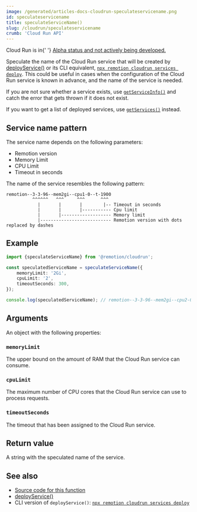 ```yaml
---
image: /generated/articles-docs-cloudrun-speculateservicename.png
id: speculateservicename
title: speculateServiceName()
slug: /cloudrun/speculateservicename
crumb: 'Cloud Run API'
---
```


<ExperimentalBadge>
	<p>
		Cloud Run is in{' '}
		<a href="/docs/cloudrun/status">
			Alpha status and not actively being developed.
		</a>
	</p>
</ExperimentalBadge>

Speculate the name of the Cloud Run service that will be created by [deployService()](/docs/cloudrun/deployservice) or its CLI equivalent, [`npx remotion cloudrun services deploy`](/docs/cloudrun/cli/services). This could be useful in cases when the configuration of the Cloud Run service is known in advance, and the name of the service is needed.

If you are not sure whether a service exists, use [`getServiceInfo()`](/docs/cloudrun/getserviceinfo) and catch the error that gets thrown if it does not exist.

If you want to get a list of deployed services, use [`getServices()`](/docs/cloudrun/getservices) instead.

## Service name pattern

The service name depends on the following parameters:

- Remotion version
- Memory Limit
- CPU Limit
- Timeout in seconds

The name of the service resembles the following pattern:

```
remotion--3-3-96--mem2gi--cpu1-0--t-1900
          ^^^^^^   ^^^     ^^^      ^^^
            |       |       |        |-- Timeout in seconds
            |       |       |----------- Cpu limit
            |       |------------------- Memory limit
            |--------------------------- Remotion version with dots replaced by dashes
```

## Example

```ts twoslash
import {speculateServiceName} from '@remotion/cloudrun';

const speculatedServiceName = speculateServiceName({
	memoryLimit: '2Gi',
	cpuLimit: '2',
	timeoutSeconds: 300,
});

console.log(speculatedServiceName); // remotion--3-3-96--mem2gi--cpu2-0--t-300
```

## Arguments

An object with the following properties:

### `memoryLimit`

The upper bound on the amount of RAM that the Cloud Run service can consume.

### `cpuLimit`

The maximum number of CPU cores that the Cloud Run service can use to process requests.

### `timeoutSeconds`

The timeout that has been assigned to the Cloud Run service.

## Return value

A string with the speculated name of the service.

## See also

- [Source code for this function](https://github.com/remotion-dev/remotion/blob/main/packages/cloudrun/src/api/speculate-service-name.ts)
- [deployService()](/docs/cloudrun/deployservice)
- CLI version of `deployService()`: [`npx remotion cloudrun services deploy`](/docs/cloudrun/cli/services/deploy)
